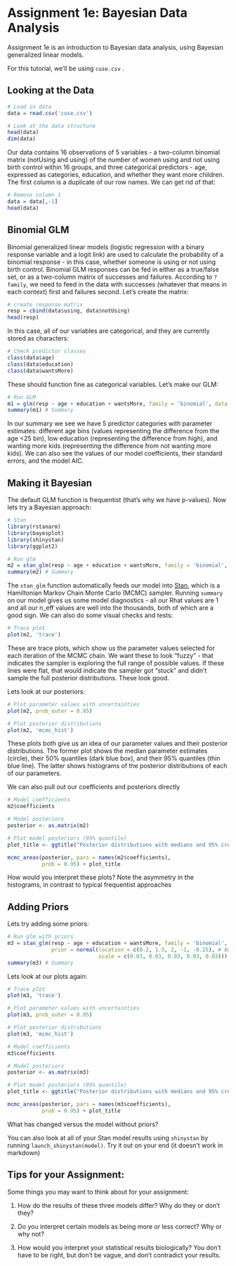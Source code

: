 # **Assignment 1e:** Bayesian Data Analysis

Assignment 1e is an introduction to Bayesian data analysis, using Bayesian generalized linear models.

For this tutorial, we'll be using `cuse.csv` .

## Looking at the Data

```r
# Load in data
data = read.csv('cuse.csv')

# Look at the data structure
head(data)
dim(data)
```

Our data contains 16 observations of 5 variables - a two-column binomial matrix (notUsing and using) of the number of women using and not using birth control within 16 groups, and three categorical predictors - age, expressed as categories, education, and whether they want more children. The first column is a duplicate of our row names. We can get rid of that:

```r
# Remove column 1
data = data[,-1]
head(data)
```

## Binomial GLM

Binomial generalized linear models (logistic regression with a binary response variable and a logit link) are used to calculate the probability of a binomial response - in this case, whether someone is using or not using birth control. Binomial GLM responses can be fed in either as a true/false set, or as a two-column matrix of successes and failures. According to `?family`, we need to feed in the data with successes (whatever that means in each context) first and failures second. Let's create the matrix:

```r
# create response matrix
resp = cbind(data$using, data$notUsing)
head(resp)
```

In this case, all of our variables are categorical, and they are currently stored as characters:

```r
# Check predictor classes
class(data$age)
class(data$education)
class(data$wantsMore)
```

These should function fine as categorical variables. Let's make our GLM:

```r
# Run GLM
m1 = glm(resp ~ age + education + wantsMore, family = 'binomial', data = data)
summary(m1) # Summary
```

In our summary we see we have 5 predictor categories with parameter estimates: different age bins (values representing the difference from the age \<25 bin), low education (representing the difference from high), and wanting more kids (representing the difference from not wanting more kids). We can also see the values of our model coefficients, their standard errors, and the model AIC.

## Making it Bayesian

The default GLM function is frequentist (that's why we have p-values). Now lets try a Bayesian approach:

```r
# Stan
library(rstanarm)
library(bayesplot)
library(shinystan)
library(ggplot2)

# Run glm
m2 = stan_glm(resp ~ age + education + wantsMore, family = 'binomial', data = data)
summary(m2) # Summary
```

The `stan_glm` function automatically feeds our model into [Stan](https://mc-stan.org/), which is a Hamiltonian Markov Chain Monte Carlo (MCMC) sampler. Running `summary` on our model gives us some model diagnostics - all our Rhat values are 1 and all our n_eff values are well into the thousands, both of which are a good sign. We can also do some visual checks and tests:

```r
# Trace plot
plot(m2, 'trace')
```

These are trace plots, which show us the parameter values selected for each iteration of the MCMC chain. We want these to look "fuzzy" - that indicates the sampler is exploring the full range of possible values. If these lines were flat, that would indicate the sampler got "stuck" and didn't sample the full posterior distributions. These look good.

Lets look at our posteriors:

```r
# Plot parameter values with uncertainties
plot(m2, prob_outer = 0.95)

# Plot posterior distributions
plot(m2, 'mcmc_hist')
```

These plots both give us an idea of our parameter values and their posterior distributions. The former plot shows the median parameter estimates (circle), their 50% quantiles (dark blue box), and their 95% quantiles (thin blue line). The latter shows histograms of the posterior distributions of each of our parameters.

We can also pull out our coefficients and posteriors directly

```r
# Model coefficients
m2$coefficients

# Model posteriors
posterior <- as.matrix(m2)

# Plot model posteriors (95% quantile)
plot_title <- ggtitle("Posterior distributions with medians and 95% credible intervals")

mcmc_areas(posterior, pars = names(m2$coefficients),
           prob = 0.95) + plot_title
```

How would you interpret these plots? Note the asymmetry in the histograms, in contrast to typical frequentist approaches

## Adding Priors

Lets try adding some priors:

```r
# Run glm with priors
m3 = stan_glm(resp ~ age + education + wantsMore, family = 'binomial', data = data,
              prior = normal(location = c(0.2, 1.5, 2, -1, -0.25), # Normal priors, means
                             scale = c(0.03, 0.03, 0.03, 0.03, 0.03))) # And standard deviations
summary(m3) # Summary
```

Lets look at our plots again:

```r
# Trace plot
plot(m3, 'trace')

# Plot parameter values with uncertainties
plot(m3, prob_outer = 0.95)

# Plot posterior distributions
plot(m3, 'mcmc_hist')

# Model coefficients
m3$coefficients

# Model posteriors
posterior <- as.matrix(m3)

# Plot model posteriors (95% quantile)
plot_title <- ggtitle("Posterior distributions with medians and 95% credible intervals")

mcmc_areas(posterior, pars = names(m3$coefficients),
           prob = 0.95) + plot_title
```

What has changed versus the model without priors?

You can also look at all of your Stan model results using `shinystan` by running `launch_shinystan(model)`. Try it out on your end (it doesn't work in markdown)

## Tips for your Assignment:

Some things you may want to think about for your assignment:

1.  How do the results of these three models differ? Why do they or don't they?

2.  Do you interpret certain models as being more or less correct? Why or why not?

3.  How would you interpret your statistical results biologically? You don't have to be right, but don't be vague, and don't contradict your results.

